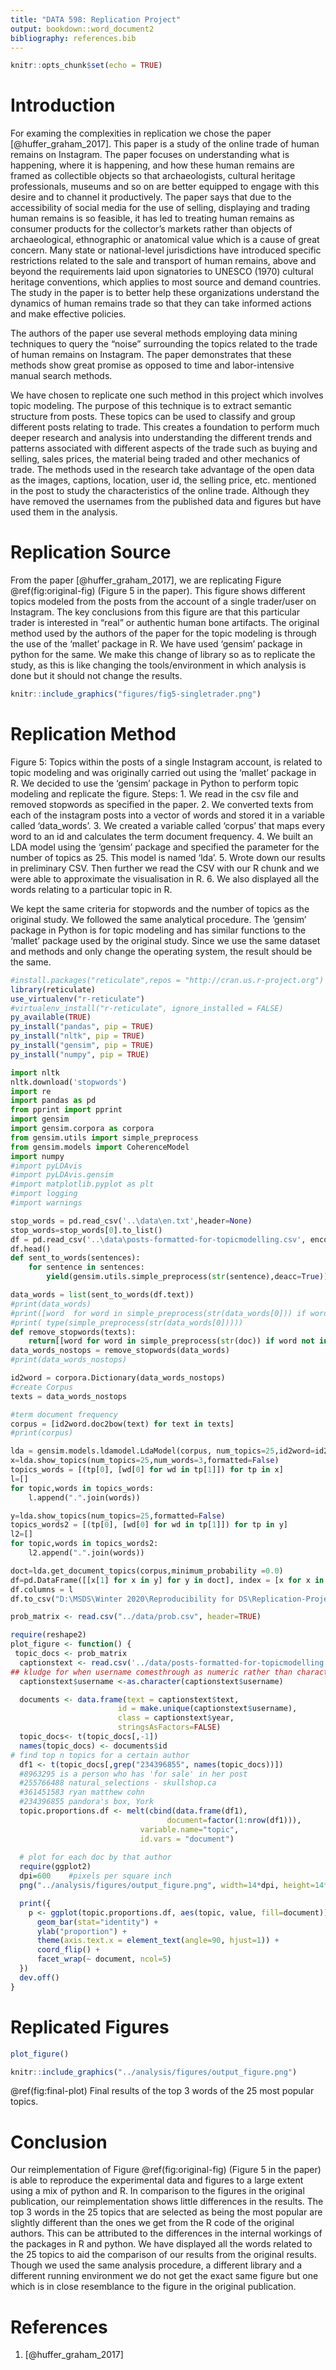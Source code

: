 ```yaml
---
title: "DATA 598: Replication Project"
output: bookdown::word_document2
bibliography: references.bib
---
```


```r
knitr::opts_chunk$set(echo = TRUE)
```

# Introduction
For examing the complexities in replication we chose the paper [@huffer_graham_2017]. This paper is a study of the online trade of human remains on Instagram. The paper focuses on understanding what is happening, where it is happening, and how these human remains are framed as collectible objects so that archaeologists, cultural heritage professionals, museums and so on are better equipped to engage with this desire and to channel it productively. The paper says that due to the accessibility of social media for the use of selling, displaying and trading human remains is so feasible, it has led to treating human remains as consumer products for the collector’s markets rather than objects of archaeological, ethnographic or anatomical value which is a cause of great concern. Many state or national-level jurisdictions have introduced specific restrictions related to the sale and transport of human remains, above and beyond the requirements laid upon signatories to UNESCO (1970) cultural heritage conventions, which applies to most source and demand countries. The study in the paper is to better help these organizations understand the dynamics of human remains trade so that they can take informed actions and make effective policies.

The authors of the paper use several methods employing data mining techniques to query the "noise" surrounding the topics related to the trade of human remains on Instagram. The paper demonstrates that these methods show great promise as opposed to time and labor-intensive manual search methods.

We have chosen to replicate one such method in this project which involves topic modeling. The purpose of this technique is to extract semantic structure from posts. These topics can be used to classify and group different posts relating to trade. This creates a foundation to perform much deeper research and analysis into understanding the different trends and patterns associated with different aspects of the trade such as buying and selling, sales prices, the material being traded and other mechanics of trade. The methods used in the research take advantage of the open data as the images, captions, location, user id, the selling price, etc. mentioned in the post to study the characteristics of the online trade. Although they have removed the usernames from the published data and figures but have used them in the analysis.

# Replication Source

From the paper [@huffer_graham_2017], we are replicating Figure \@ref(fig:original-fig) (Figure 5 in the paper). This figure shows different topics modeled from the posts from the account of a single trader/user on Instagram. The key conclusions from this figure are that this particular trader is interested in "real" or authentic human bone artifacts. The original method used by the authors of the paper for the topic modeling is through the use of the ‘mallet’ package in R. We have used ‘gensim’ package in python for the same. We make this change of library so as to replicate the study, as this is like changing the tools/environment in which analysis is done but it should not change the results.

```r
knitr::include_graphics("figures/fig5-singletrader.png")
```

# Replication Method
Figure 5: Topics within the posts of a single Instagram account, is related to topic modeling and was originally carried out using the ‘mallet’ package in R. We decided to use the ‘gensim’ package in Python to perform topic modeling and replicate the figure. 
Steps:
 1. We read in the csv file and removed stopwords as specified in the paper. 
 2. We converted texts from each of the instagram posts into a vector of words and stored it in a variable called ‘data_words’. 
 3. We created a variable called ‘corpus’ that maps every word to an id and calculates the term document frequency.
 4. We built an LDA model using the ‘gensim’ package and specified the parameter for the number of topics as 25. This model is named ‘lda’. 
 5. Wrote down our results in preliminary CSV. Then further we read the CSV with our R chunk and we were able to approximate the visualisation in R. 
 6. We also displayed all the words relating to a particular topic in R. 
 
 We kept the same criteria for stopwords and the number of topics as the original study. We followed the same analytical procedure. The ‘gensim’ package in Python is for topic modeling and has similar functions to the ‘mallet’ package used by the original study. Since we use the same dataset and methods and only change the operating system, the result should be the same. 


```r
#install.packages("reticulate",repos = "http://cran.us.r-project.org")
library(reticulate)
use_virtualenv("r-reticulate")
#virtualenv_install("r-reticulate", ignore_installed = FALSE)
py_available(TRUE)
py_install("pandas", pip = TRUE)
py_install("nltk", pip = TRUE)
py_install("gensim", pip = TRUE)
py_install("numpy", pip = TRUE)
```

```python
import nltk
nltk.download('stopwords')
import re
import pandas as pd
from pprint import pprint
import gensim
import gensim.corpora as corpora
from gensim.utils import simple_preprocess
from gensim.models import CoherenceModel
import numpy 
#import pyLDAvis
#import pyLDAvis.gensim
#import matplotlib.pyplot as plt
#import logging
#import warnings

```

```python
stop_words = pd.read_csv('..\data\en.txt',header=None)
stop_words=stop_words[0].to_list()
df = pd.read_csv('..\data\posts-formatted-for-topicmodelling.csv', encoding='latin-1')
df.head()
def sent_to_words(sentences):
    for sentence in sentences:
        yield(gensim.utils.simple_preprocess(str(sentence),deacc=True)) #deacc = True removes punctuation

data_words = list(sent_to_words(df.text))
#print(data_words)
#print([word  for word in simple_preprocess(str(data_words[0])) if word not in stop_words])
#print( type(simple_preprocess(str(data_words[0]))))
def remove_stopwords(texts):
    return[[word for word in simple_preprocess(str(doc)) if word not in stop_words] for doc in texts]
data_words_nostops = remove_stopwords(data_words)
#print(data_words_nostops)

```

```python
id2word = corpora.Dictionary(data_words_nostops)
#create Corpus
texts = data_words_nostops
```


```python
#term document frequency
corpus = [id2word.doc2bow(text) for text in texts]
#print(corpus)

lda = gensim.models.ldamodel.LdaModel(corpus, num_topics=25,id2word=id2word,minimum_probability =0, random_state=100)
x=lda.show_topics(num_topics=25,num_words=3,formatted=False)
topics_words = [(tp[0], [wd[0] for wd in tp[1]]) for tp in x]
l=[]
for topic,words in topics_words:
    l.append(".".join(words))

```

```python
y=lda.show_topics(num_topics=25,formatted=False)
topics_words2 = [(tp[0], [wd[0] for wd in tp[1]]) for tp in y]
l2=[]
for topic,words in topics_words2:
    l2.append(".".join(words))
```


```python
doct=lda.get_document_topics(corpus,minimum_probability =0.0)
df=pd.DataFrame([[x[1] for x in y] for y in doct], index = [x for x in range(len(doct))])
df.columns = l
df.to_csv("D:\MSDS\Winter 2020\Reproducibility for DS\Replication-Project-DATA598\data\prob.csv")
```


```r
prob_matrix <- read.csv("../data/prob.csv", header=TRUE)
```

```r
require(reshape2)
plot_figure <- function() {
 topic_docs <- prob_matrix
  captionstext <- read.csv('../data/posts-formatted-for-topicmodelling.csv', stringsAsFactors = FALSE)
## kludge for when username comesthrough as numeric rather than character
  captionstext$username <-as.character(captionstext$username)

  documents <- data.frame(text = captionstext$text,
                        id = make.unique(captionstext$username),
                        class = captionstext$year, 
                        stringsAsFactors=FALSE)
  topic_docs<- t(topic_docs[,-1])
  names(topic_docs) <- documents$id
# find top n topics for a certain author
  df1 <- t(topic_docs[,grep("234396855", names(topic_docs))])
  #8963295 is a person who has 'for sale' in her post
  #255766488 natural_selections - skullshop.ca
  #361451583 ryan matthew cohn
  #234396855 pandora's box, York
  topic.proportions.df <- melt(cbind(data.frame(df1),
                                   document=factor(1:nrow(df1))),
                             variable.name="topic",
                             id.vars = "document") 
  
  # plot for each doc by that author
  require(ggplot2)
  dpi=600    #pixels per square inch
  png("../analysis/figures/output_figure.png", width=14*dpi, height=14*dpi, res=dpi)

  print({
    p <- ggplot(topic.proportions.df, aes(topic, value, fill=document)) +
      geom_bar(stat="identity") +
      ylab("proportion") +
      theme(axis.text.x = element_text(angle=90, hjust=1)) +  
      coord_flip() +
      facet_wrap(~ document, ncol=5)
  })
  dev.off()
}
```

# Replicated Figures

```r
plot_figure()
```

```r
knitr::include_graphics("../analysis/figures/output_figure.png")
```
 \@ref(fig:final-plot) Final results of the top 3 words of the 25 most popular topics.

# Conclusion

Our reimplementation of Figure \@ref(fig:original-fig) (Figure 5 in the paper) is able to reproduce the experimental data and figures to a large extent using a mix of python and R. In comparison to the figures in the original publication, our reimplementation shows little differences in the results. The top 3 words in the 25 topics that are selected as being the most popular are slightly different than the ones we get from the R code of the original authors. This can be attributed to the differences in the internal workings of the packages in R and python. We have displayed all the words related to the 25 topics to aid the comparison of our results from the original results. Though we used the same analysis procedure, a different library and a different running environment we do not get the exact same figure but one which is in close resemblance to the figure in the original publication.

# References
1. [@huffer_graham_2017]
